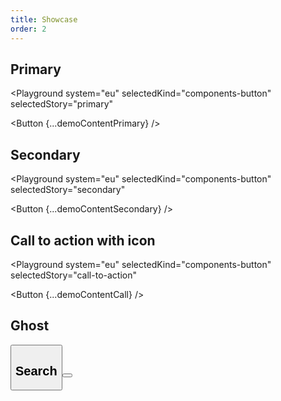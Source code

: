 ```yaml
---
title: Showcase
order: 2
---
```




## Primary

<Playground
  system="eu"
  selectedKind="components-button"
  selectedStory="primary"
>
  <Button {...demoContentPrimary} />
</Playground>

## Secondary

<Playground
  system="eu"
  selectedKind="components-button"
  selectedStory="secondary"
>
  <Button {...demoContentSecondary} />
</Playground>

## Call to action with icon

<Playground
  system="eu"
  selectedKind="components-button"
  selectedStory="call-to-action"
>
  <Button {...demoContentCall} />
</Playground>

## Ghost

<Playground system="eu" selectedKind="components-button" selectedStory="ghost">
  <Button {...demoContentGhost} />
</Playground>

## Search

<Playground system="eu" selectedKind="components-button" selectedStory="search">
  <Button {...demoContentSearch} />
</Playground>

